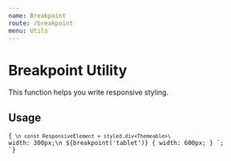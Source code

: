 ```yaml
---
name: Breakpoint
route: /breakpoint
menu: Utils
---
```



# Breakpoint Utility

This function helps you write responsive styling.

## Usage

<Code className="language-jsx">{`
\n
const ResponsiveElement = styled.div<Themeable>\`
  width: 300px;\n
  \${breakpoint('tablet')} {
    width: 600px;
  }
\`;
`}</Code>
